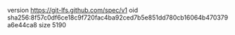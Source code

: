 version https://git-lfs.github.com/spec/v1
oid sha256:8f57c0df6ce18c9f720fac4ba92ced7b5e851dd780cb16064b470379a6e44ca8
size 5190
